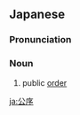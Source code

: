 ==Japanese==
{{ja-kanjitab|こう|じょ|yomi=on}}

===Pronunciation===
{{ja-pron|こうじょ|y=o}}

===Noun===
{{ja-noun|こうじょ}}

# public [[order]]

[[ja:公序]]